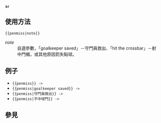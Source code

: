 [[File:Soccerball shade cross.svg|13px|射失 {{#if: {{{1|}}} |({{{1}}}) }} |link=]]<noinclude>

==使用方法==
<code><nowiki>{{penmiss|note}}</nowiki></code>
;''note''
:自選參數，「goalkeeper saved」－守門員救出、「hit the crossbar」－射中門楣，或其他原因罰失點球。

==例子==
*<code><nowiki>{{penmiss}}</nowiki> -> </code>{{penmiss}}
*<code><nowiki>{{penmiss|goalkeeper saved}}</nowiki> -> </code>{{penmiss|goalkeeper saved}}
*<code><nowiki>{{penmiss|守門員救出}}</nowiki> -> </code>{{penmiss|守門員救出}}
*<code><nowiki>{{penmiss|不中球門}}</nowiki> -> </code>{{penmiss|不中球門}}

==參見==
{{Match report templates}}

</noinclude>